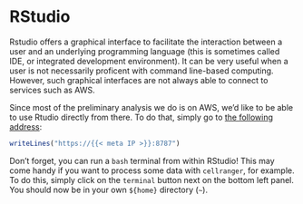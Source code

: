 # RStudio {-}

Rstudio offers a graphical interface 
to facilitate the interaction between a user and an underlying 
programming language (this is sometimes called IDE, or 
integrated development environment). It can be very useful when a user is 
not necessarily proficent with command line-based computing. However, such graphical interfaces are not 
always able to connect to services such as AWS.  

Since most of the preliminary analysis we do is on AWS, 
we'd like to be able to use Rtudio directly from there. To do 
that, simply go to [the following address](https://{{< meta IP >}}:8787): 

```r
writeLines("https://{{< meta IP >}}:8787")
```

Don't forget, you can run a `bash` terminal from within RStudio! 
This may come handy if you want to process some data with `cellranger`, 
for example. To do this, simply click on the `terminal` button next on 
the bottom left panel. You should now be in your own `${home}` directory (`~`). 
